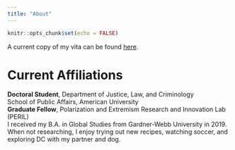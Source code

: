 ```yaml
---
title: "About"
---
```


```r
knitr::opts_chunk$set(echo = FALSE)
```

A current copy of my vita can be found [here](cv_mostrecent.pdf).  

# Current Affiliations
**Doctoral Student**, Department of Justice, Law, and Criminology  
School of Public Affairs, American University  
**Graduate Fellow**, Polarization and Extremism Research and Innovation Lab (PERIL)  
I received my B.A. in Global Studies from Gardner-Webb University in 2019. When not researching, I enjoy trying out new recipes, watching soccer, and exploring DC with my partner and dog. 